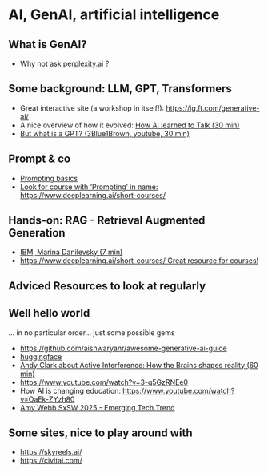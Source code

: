 # AI, GenAI, artificial intelligence

## What is GenAI?

- Why not ask [perplexity.ai](https://www.perplexity.ai/) ?

## Some background: LLM, GPT, Transformers

- Great interactive site (a workshop in itself!): [https://ig.ft.com/generative-ai/](https://stasemsoft.github.io/FontysICT-sem1/docs/artificial-intelligence/ai.html)
- A nice overview of how it evolved: [How AI learned to Talk (30 min)](https://www.youtube.com/watch?v=OFS90-FX6pg)
- [But what is a GPT? (3Blue1Brown, youtube, 30 min)](https://www.youtube.com/watch?v=wjZofJX0v4M)

## Prompt & co

- [Prompting basics](https://www.promptingguide.ai/introduction/basics)
- [Look for course with 'Prompting' in name: https://www.deeplearning.ai/short-courses/](https://www.deeplearning.ai/short-courses/)

## Hands-on: RAG - Retrieval Augmented Generation

- [IBM, Marina Danilevsky (7 min)](https://www.youtube.com/watch?v=T-D1OfcDW1M)
- [https://www.deeplearning.ai/short-courses/ Great resource for courses!](https://www.deeplearning.ai/short-courses/)

## Adviced Resources to look at regularly

## Well hello world

... in no particular order... just some possible gems

- <https://github.com/aishwaryanr/awesome-generative-ai-guide>
- [huggingface](https://huggingface.co/)
- [Andy Clark about Active Interference: How the Brains shapes reality (60 min)](https://www.youtube.com/watch?v=A1Ghrd7NBtk)
- <https://www.youtube.com/watch?v=3-q5GzRNEe0>
- How AI is changing education: <https://www.youtube.com/watch?v=OaEk-ZYzh80>
- [Amy Webb SxSW 2025 - Emerging Tech Trend](https://www.youtube.com/watch?v=oT33_MrqyHo)

## Some sites, nice to play around with

- <https://skyreels.ai/>
- <https://civitai.com/>
